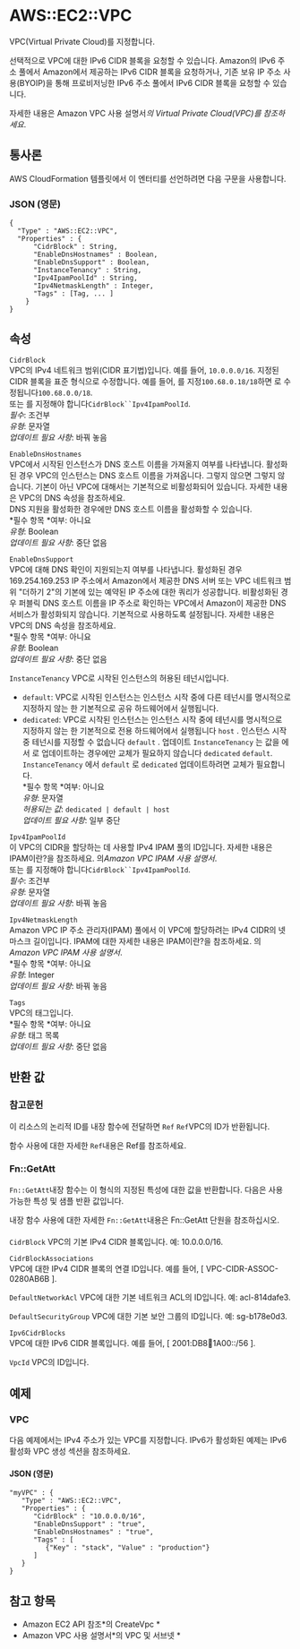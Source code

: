 # AWS::EC2::VPC

VPC(Virtual Private Cloud)를 지정합니다.

선택적으로 VPC에 대한 IPv6 CIDR 블록을 요청할 수 있습니다. Amazon의 IPv6 주소 풀에서 Amazon에서 제공하는 IPv6 CIDR 블록을 요청하거나, 기존 보유 IP 주소 사용(BYOIP)을 통해 프로비저닝한 IPv6 주소 풀에서 IPv6 CIDR 블록을 요청할 수 있습니다.

자세한 내용은 Amazon VPC 사용 설명서*의 Virtual Private Cloud(VPC)를 참조하세요*.

## 통사론

AWS CloudFormation 템플릿에서 이 엔터티를 선언하려면 다음 구문을 사용합니다.

### JSON (영문)

```
{
  "Type" : "AWS::EC2::VPC",
  "Properties" : {
      "CidrBlock" : String,
      "EnableDnsHostnames" : Boolean,
      "EnableDnsSupport" : Boolean,
      "InstanceTenancy" : String,
      "Ipv4IpamPoolId" : String,
      "Ipv4NetmaskLength" : Integer,
      "Tags" : [Tag, ... ]
    }
}
```

## 속성

`CidrBlock`  
VPC의 IPv4 네트워크 범위(CIDR 표기법)입니다. 예를 들어, `10.0.0.0/16`. 지정된 CIDR 블록을 표준 형식으로 수정합니다. 예를 들어, 를 지정`100.68.0.18/18`하면 로 수정됩니다`100.68.0.0/18`.  
또는 를 지정해야 합니다`CidrBlock``Ipv4IpamPoolId`.  
_필수_: 조건부  
_유형_: 문자열  
_업데이트 필요 사항_: 바꿔 놓음

`EnableDnsHostnames`  
VPC에서 시작된 인스턴스가 DNS 호스트 이름을 가져올지 여부를 나타냅니다. 활성화된 경우 VPC의 인스턴스는 DNS 호스트 이름을 가져옵니다. 그렇지 않으면 그렇지 않습니다. 기본이 아닌 VPC에 대해서는 기본적으로 비활성화되어 있습니다. 자세한 내용은 VPC의 DNS 속성을 참조하세요.  
DNS 지원을 활성화한 경우에만 DNS 호스트 이름을 활성화할 수 있습니다.  
*필수 항목 *여부: 아니요  
_유형_: Boolean  
_업데이트 필요 사항_: 중단 없음

`EnableDnsSupport`  
VPC에 대해 DNS 확인이 지원되는지 여부를 나타냅니다. 활성화된 경우 169.254.169.253 IP 주소에서 Amazon에서 제공한 DNS 서버 또는 VPC 네트워크 범위 "더하기 2"의 기본에 있는 예약된 IP 주소에 대한 쿼리가 성공합니다. 비활성화된 경우 퍼블릭 DNS 호스트 이름을 IP 주소로 확인하는 VPC에서 Amazon이 제공한 DNS 서비스가 활성화되지 않습니다. 기본적으로 사용하도록 설정됩니다. 자세한 내용은 VPC의 DNS 속성을 참조하세요.  
*필수 항목 *여부: 아니요  
_유형_: Boolean  
_업데이트 필요 사항_: 중단 없음

`InstanceTenancy` VPC로 시작된 인스턴스의 허용된 테넌시입니다.

- `default`: VPC로 시작된 인스턴스는 인스턴스 시작 중에 다른 테넌시를 명시적으로 지정하지 않는 한 기본적으로 공유 하드웨어에서 실행됩니다.
- `dedicated`: VPC로 시작된 인스턴스는 인스턴스 시작 중에 테넌시를 명시적으로 지정하지 않는 한 기본적으로 전용 하드웨어에서 실행됩니다 `host` . 인스턴스 시작 중 테넌시를 지정할 수 없습니다 `default` .
  업데이트 `InstanceTenancy` 는 값을 에서 로 업데이트하는 경우에만 교체가 필요하지 않습니다 `dedicated` `default`. `InstanceTenancy` 에서 `default` 로 `dedicated` 업데이트하려면 교체가 필요합니다.  
  *필수 항목 *여부: 아니요  
  _유형_: 문자열  
  _허용되는 값_: `dedicated | default | host`  
  _업데이트 필요 사항_: 일부 중단

`Ipv4IpamPoolId`  
이 VPC의 CIDR을 할당하는 데 사용할 IPv4 IPAM 풀의 ID입니다. 자세한 내용은 IPAM이란?을 참조하세요. 의*Amazon VPC IPAM 사용 설명서*.  
또는 를 지정해야 합니다`CidrBlock``Ipv4IpamPoolId`.  
_필수_: 조건부  
_유형_: 문자열  
_업데이트 필요 사항_: 바꿔 놓음

`Ipv4NetmaskLength`  
Amazon VPC IP 주소 관리자(IPAM) 풀에서 이 VPC에 할당하려는 IPv4 CIDR의 넷마스크 길이입니다. IPAM에 대한 자세한 내용은 IPAM이란?을 참조하세요. 의*Amazon VPC IPAM 사용 설명서*.  
*필수 항목 *여부: 아니요  
_유형_: Integer  
_업데이트 필요 사항_: 바꿔 놓음

`Tags`  
VPC의 태그입니다.  
*필수 항목 *여부: 아니요  
_유형_: 태그 목록  
_업데이트 필요 사항_: 중단 없음

## 반환 값

### 참고문헌

이 리소스의 논리적 ID를 내장 함수에 전달하면 `Ref` `Ref`VPC의 ID가 반환됩니다.

함수 사용에 대한 자세한 `Ref`내용은 Ref를 참조하세요.

### Fn::GetAtt

`Fn::GetAtt`내장 함수는 이 형식의 지정된 특성에 대한 값을 반환합니다. 다음은 사용 가능한 특성 및 샘플 반환 값입니다.

내장 함수 사용에 대한 자세한 `Fn::GetAtt`내용은 Fn::GetAtt 단원을 참조하십시오.

####

`CidrBlock` VPC의 기본 IPv4 CIDR 블록입니다. 예: 10.0.0.0/16.

`CidrBlockAssociations`  
VPC에 대한 IPv4 CIDR 블록의 연결 ID입니다. 예를 들어, [ VPC-CIDR-ASSOC-0280AB6B ].

`DefaultNetworkAcl` VPC에 대한 기본 네트워크 ACL의 ID입니다. 예: acl-814dafe3.

`DefaultSecurityGroup` VPC에 대한 기본 보안 그룹의 ID입니다. 예: sg-b178e0d3.

`Ipv6CidrBlocks`  
VPC에 대한 IPv6 CIDR 블록입니다. 예를 들어, [ 2001:DB8:1234:1A00::/56 ].

`VpcId` VPC의 ID입니다.

## 예제

### VPC

다음 예제에서는 IPv4 주소가 있는 VPC를 지정합니다. IPv6가 활성화된 예제는 IPv6 활성화 VPC 생성 섹션을 참조하세요.

#### JSON (영문)

```
"myVPC" : {
   "Type" : "AWS::EC2::VPC",
   "Properties" : {
      "CidrBlock" : "10.0.0.0/16",
      "EnableDnsSupport" : "true",
      "EnableDnsHostnames" : "true",
      "Tags" : [
         {"Key" : "stack", "Value" : "production"}
      ]
   }
}
```

## 참고 항목

- Amazon EC2 API 참조*의 CreateVpc *
- Amazon VPC 사용 설명서*의 VPC 및 서브넷 *
